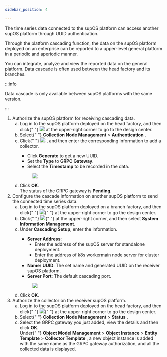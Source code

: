 ```yaml
---
sidebar_position: 4

---
```


<div>
  <section className="section">
    <p>
      The time series data connected to the supOS platform can access another
      supOS platform through UUID authentication.
    </p>
    <p>
      Through the platform cascading function, the data on the supOS platform
      deployed on an enterprise can be reported to a upper-level general
      platform in a periodic and aperiodic manner.
    </p>
    <p>
      You can integrate, analyze and view the reported data on the general
      platform. Data cascade is often used between the head factory and its
      branches.
    </p>


:::info

Data cascade is only available
      between supOS platforms with the same version.

:::

  </section>
  <section>
    <ol>
      <li>
        <span>Authorize the supOS platform for receiving cascading data.</span>
        <ol
          type="a"
          id="authorizing_cascading_data_collector__substeps_yxy_fwd_ytb"
        >
          <li className="substepexpand">
            <span>
              Log in to the supOS platform deployed on the head factory, and
              then click{" "}
              <img
                id="authorizing_cascading_data_collector__image_stf_xfd_ytb"
                src="https://wordpressfreezonex.oss-cn-hangzhou.aliyuncs.com/platform/
7.png"
              /> at the upper-right corner to go to the design center.
            </span>
          </li>
          <li className="substepexpand">
            <span>
              Select{" "}
              <span className="menucascade">
                <strong>Collection Node Management</strong> > <strong>Authentication</strong>
              </span>
              .
            </span>
          </li>
          <li className="substepexpand">
            <span>
              Click{" "}
              <img
                id="authorizing_cascading_data_collector__image_ott_mgd_ytb"
                src="https://wordpressfreezonex.oss-cn-hangzhou.aliyuncs.com/platform/
16.png"
              />
              , and then enter the corresponding information to add a collector.
            </span>
            <div>
              <ul id="authorizing_cascading_data_collector__ul_u2m_mjd_ytb">
                <li>
                  Click <strong>Generate</strong> to get a new
                  UUID.
                </li>
                <li>
                  Set the <strong>Type</strong> to <strong>GRPC Gateway</strong>.
                </li>
                <li>
                  Select the <strong>Timestamp</strong> to be
                  recorded in the data.
                </li>
              </ul>
            </div>
            <div>
              <figure
                className="fignone"
                id="authorizing_cascading_data_collector__fig_ink_qgd_ytb"
              >
                <img
                  id="authorizing_cascading_data_collector__image_qdt_tgd_ytb"
                  src="https://wordpressfreezonex.oss-cn-hangzhou.aliyuncs.com/platform/18.png
"
                />
              </figure>
            </div>
          </li>
          <li className="substepexpand">
            <span>
              Click <strong>OK</strong>.
            </span>
            <div>
              The status of the GRPC gateway is <strong>Pending</strong>.
            </div>
          </li>
        </ol>
      </li>
      <li>
        <span>
          Configure the cascade information on another supOS platform to send
          the connected time series data.
        </span>
        <ol
          type="a"
          id="authorizing_cascading_data_collector__substeps_qns_4wd_ytb"
        >
          <li className="substepexpand">
            <span>
              Log in to the supOS platform deployed on a branch factory, and
              then click{" "}
              <img
                id="authorizing_cascading_data_collector__image_q3n_rwd_ytb"
                src="https://wordpressfreezonex.oss-cn-hangzhou.aliyuncs.com/platform/
7.png"
              />{" "}
              at the upper-right corner to go the design center.
            </span>
          </li>
          <li className="substepexpand">
            <span>
              Click{" "}
              <img
                id="authorizing_cascading_data_collector__image_rs1_zvd_ytb"
                src="https://wordpressfreezonex.oss-cn-hangzhou.aliyuncs.com/platform/
6.png"
              />{" "}
              at the upper-right corner, and then select <strong>System Information Management</strong>.
            </span>
          </li>
          <li className="substepexpand">
            <span>
              Under <strong>Cascading Setup</strong>, enter
              the information.
            </span>
            <div>
              <ul id="authorizing_cascading_data_collector__ul_srn_2xd_ytb">
                <li>
                  <strong>Server Address</strong>:
                  <ul id="authorizing_cascading_data_collector__ul_tt4_dp2_ytb">
                    <li>
                      Enter the address of the supOS server for standalone
                      deployment.
                    </li>
                    <li>
                      Enter the address of k8s workermain node server for
                      cluster deployment.
                    </li>
                  </ul>
                </li>
                <li>
                  <strong>Name</strong>/
                  <strong>UUID</strong>: The set name and
                  generated UUID on the receiver supOS platform.
                </li>
                <li>
                  <strong>Server Port</strong>: The default
                  cascading port.
                </li>
              </ul>
            </div>
            <div>
              <figure
                className="fignone"
                id="authorizing_cascading_data_collector__fig_lgf_ywd_ytb"
              >
                <img
                  id="authorizing_cascading_data_collector__image_mgf_ywd_ytb"
                  src="https://wordpressfreezonex.oss-cn-hangzhou.aliyuncs.com/platform/
19.png"
                />
              </figure>
            </div>
          </li>
          <li className="substepexpand">
            <span>
              Click <strong>OK</strong>.
            </span>
          </li>
        </ol>
      </li>
      <li>
        <span>Authorize the collector on the receiver supOS platform.</span>
        <ol
          type="a"
          id="authorizing_cascading_data_collector__substeps_dr5_pxd_ytb"
        >
          <li className="substepexpand">
            <span>
              Log in to the supOS platform deployed on the head factory, and
              then click{" "}
              <img
                id="authorizing_cascading_data_collector__image_kxn_rxd_ytb"
                src="https://wordpressfreezonex.oss-cn-hangzhou.aliyuncs.com/platform/
7.png"
              />{" "}
              at the upper-right corner to go the design center.
            </span>
          </li>
          <li className="substepexpand">
            <span>
              Select{" "}
              <span className="menucascade">
                <strong>Collection Node Management</strong> > <strong>Status</strong>
              </span>
              .
            </span>
          </li>
          <li className="substepexpand">
            <span>
              Select the GRPC gateway you just added, view the details and then
              click <strong>OK</strong>.
            </span>
            <div>
              Under{" "}
              <span className="menucascade">
                <strong>Object Model Management</strong> > <strong>Object Instance</strong> > <strong>Entity Template</strong> > <strong>Collector Template</strong>
              </span>
              , a new object instance is added with the same name as the GRPC
              gateway authorization, and all the collected data is displayed.
            </div>
          </li>
        </ol>
      </li>
    </ol>
  </section>
</div>
